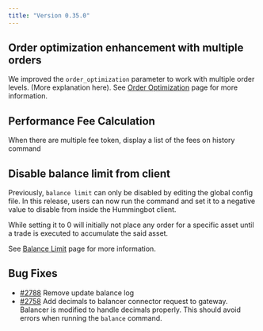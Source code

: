 ```yaml
---
title: "Version 0.35.0"
---
```


## Order optimization enhancement with multiple orders

We improved the `order_optimization` parameter to work with multiple order levels. (More explanation here). See [Order Optimization](https://docs.hummingbot.io/strategies/order-optimization/) page for more information.

## Performance Fee Calculation

When there are multiple fee token, display a list of the fees on history command

## Disable balance limit from client

Previously, `balance limit` can only be disabled by editing the global config file. In this release, users can now run the command and set it to a negative value to disable from inside the Hummingbot client.

While setting it to 0 will initially not place any order for a specific asset until a trade is executed to accumulate the said asset.

See [Balance Limit](https://docs.hummingbot.io/features/balance-limit/) page for more information.

## Bug Fixes

- [#2788](https://github.com/CoinAlpha/hummingbot/pull/2788) Remove update balance log
- [#2758](https://github.com/CoinAlpha/hummingbot/pull/2758) Add decimals to balancer connector request to gateway. Balancer is modified to handle decimals properly. This should avoid errors when running the `balance` command.
